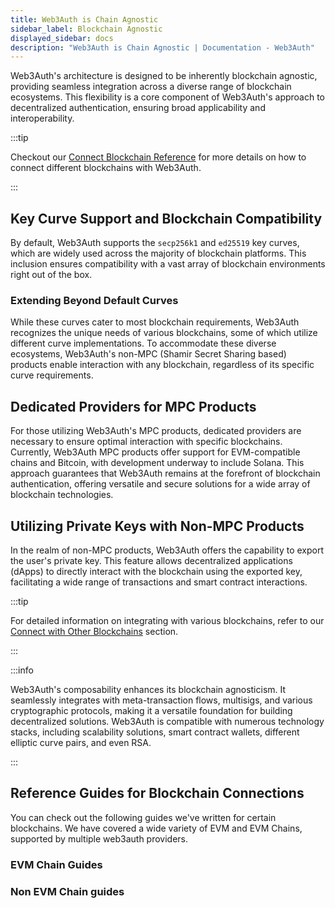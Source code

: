 ```yaml
---
title: Web3Auth is Chain Agnostic
sidebar_label: Blockchain Agnostic
displayed_sidebar: docs
description: "Web3Auth is Chain Agnostic | Documentation - Web3Auth"
---
```



Web3Auth's architecture is designed to be inherently blockchain agnostic, providing seamless integration across a diverse range of blockchain
ecosystems. This flexibility is a core component of Web3Auth's approach to decentralized authentication, ensuring broad applicability and
interoperability.

:::tip

Checkout our [Connect Blockchain Reference](/connect-blockchain) for more details on how to connect different blockchains with Web3Auth.

:::

## Key Curve Support and Blockchain Compatibility

By default, Web3Auth supports the `secp256k1` and `ed25519` key curves, which are widely used across the majority of blockchain platforms. This
inclusion ensures compatibility with a vast array of blockchain environments right out of the box.

### Extending Beyond Default Curves

While these curves cater to most blockchain requirements, Web3Auth recognizes the unique needs of various blockchains, some of which utilize different
curve implementations. To accommodate these diverse ecosystems, Web3Auth's non-MPC (Shamir Secret Sharing based) products enable interaction with any
blockchain, regardless of its specific curve requirements.

## Dedicated Providers for MPC Products

For those utilizing Web3Auth's MPC products, dedicated providers are necessary to ensure optimal interaction with specific blockchains. Currently,
Web3Auth MPC products offer support for EVM-compatible chains and Bitcoin, with development underway to include Solana. This approach guarantees that
Web3Auth remains at the forefront of blockchain authentication, offering versatile and secure solutions for a wide array of blockchain technologies.

## Utilizing Private Keys with Non-MPC Products

In the realm of non-MPC products, Web3Auth offers the capability to export the user's private key. This feature allows decentralized applications
(dApps) to directly interact with the blockchain using the exported key, facilitating a wide range of transactions and smart contract interactions.

:::tip

For detailed information on integrating with various blockchains, refer to our [Connect with Other Blockchains](/connect-blockchain/other/) section.

:::

:::info

Web3Auth's composability enhances its blockchain agnosticism. It seamlessly integrates with meta-transaction flows, multisigs, and various
cryptographic protocols, making it a versatile foundation for building decentralized solutions. Web3Auth is compatible with numerous technology
stacks, including scalability solutions, smart contract wallets, different elliptic curve pairs, and even RSA.

:::

## Reference Guides for Blockchain Connections

You can check out the following guides we've written for certain blockchains. We have covered a wide variety of EVM and EVM Chains, supported by
multiple web3auth providers.

### EVM Chain Guides

<EVMChains />

### Non EVM Chain guides

<OtherChains />
